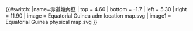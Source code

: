 {{#switch:{{{1}}}
|name=赤道幾內亞
| top    = 4.60
| bottom = -1.7
| left   = 5.30
| right  = 11.90
| image  = Equatorial Guinea adm location map.svg
| image1 = Equatorial Guinea physical map.svg
}}<noinclude>
{{Location map/Info|Equatorial Guinea}}
{{Documentation}}
</noinclude>